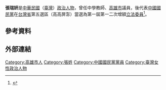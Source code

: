 {{noteTA|1=zh-cn:0米;zh-hk:0米;zh-tw:0公尺}}
{{Infobox_officeholder
| name = 張瑞妍
| image name=
| now = 中華民國（臺灣）政治人士 
| period = 
| Sex = 女 
| Native place = 
| date of birth=
| party = {{KMT}}
| place of birth=
| educate=高雄州立高雄高等女學校
| past=中學教員<br/>高雄市婦聯會總幹事<br/>高雄市議員<br/>第一屆第一次增額立法委員（1973年－1976年）<br/>第一屆第二次增額立法委員（1976年－1981年）
}}
{{Infobox sportsperson
| name                      =張瑞妍
| image                     =
| real_name                 =
| native_name               =
| native_name_lang          =
| romanizedname             =
| birth_name                =
| nationality               =
| national_team             ={{ROC-TWN}}
| ethnicity                 =
| hometown                  =
| citizenship               =
| birth_date                = <!--{{Birth date|year=|month=|day=}}-->
| birth_place               =
| death_date                = <!--{{Death date and age|2019|||||}}-->
| death_place               =
| resting_place             =
| resting_place_coordinates =
| monuments                 =
| residence                 =
| education                 =
| alma_mater                =高雄州立高雄高等女學校
| occupation                =高雄市議員（1953年－1973年）<br/>中華民國立法委員（1973年－1980年）<br/>中國國民黨中央評議委員（2001年－）
| years_active              =1946年－2019年
| height                    =
| weight                    =
| spouse                    =
| country                   ={{ROC-TWN}}
| sport                     =田徑
| event                     =鐵餅、標槍、鉛球
| collegeteam               =
| retired                   =
| regionals=
| nationals=
{{ubl
|'''中華民國35年臺灣省運動會女子組'''：鐵餅（1公斤）第一名
|'''中華民國35年臺灣省運動會女子組'''：標槍第一名
|'''中華民國35年臺灣省運動會女子組'''：鉛球（4公斤）第一名
|'''中華民國36年臺灣省運動會女子組'''：鐵餅（1公斤）第一名
|'''中華民國36年臺灣省運動會女子組'''：標槍第三名
|'''中華民國36年臺灣省運動會女子組'''：鉛球（4公斤）第一名
|'''中華民國37年全國運動會女子組'''：鐵餅（1公斤）第三名
|'''中華民國37年全國運動會女子組'''：標槍第一名
|'''中華民國37年全國運動會女子組'''：鉛球（4公斤）第二名
|'''中華民國37年臺灣省運動會女子組'''：鐵餅（1公斤）第一名
|'''中華民國37年臺灣省運動會女子組'''：標槍第三名
|'''中華民國37年臺灣省運動會女子組'''：鉛球（4公斤）第一名
|'''中華民國38年臺灣省田徑賽女子組'''：鐵餅（1公斤）第一名
|'''中華民國38年臺灣省田徑賽女子組'''：鉛球（4公斤）第一名
|'''中華民國39年臺灣省田徑賽女子組'''：鐵餅（1公斤）第一名
|'''中華民國39年臺灣省田徑賽女子組'''：鉛球（4公斤）第一名
|'''中華民國39年臺灣省運動會女子組'''：鐵餅（1公斤）第一名
|'''中華民國39年臺灣省運動會女子組'''：標槍第四名
|'''中華民國39年臺灣省運動會女子組'''：鉛球（4公斤）第一名
}}
| olympics=
| pb=
{{ubl
|'''鐵餅（1公斤）'''：26.75公尺 （1950年）
|'''標槍（舊制）'''：27.8公尺 （1948年）
|'''鉛球（4公斤）'''：10.11公尺 （1948年）
}}
| medaltemplates=
{{MedalCountry|{{TWN-ROC}}}}
{{MedalSport|女子田徑}}
{{MedalCompetition|中華民國全國運動會}}
{{MedalBronze|1948年中華民國上海市|鐵餅（1公斤）}}
{{MedalGold|1948年中華民國上海市|標槍}}
{{MedalSilver|1948年中華民國上海市|鉛球（4公斤）}}
| updated=2021年2月20日
}}
'''張瑞妍'''{{BD|||2019年|catIdx=Chang}}是[[中華民國|中華民國]]（[[臺灣|臺灣]]）[[政治人物|政治人物]]，曾任中學教師、[[高雄市|高雄市]]議員，後代表[[中國國民黨|中國國民黨]]在[[台灣省|台灣省]]第五選區（高高屏澎）當選為第一屆第一二次增額[[立法委員|立法委員]]<ref>{{Cite web |url=http://npl.ly.gov.tw/do/www/commissionerInfo?id=1246&expireBack=01&expire=01&act=exp&keyword=&orderBy=name&nameOrder=true&eleDisOrder=false |title=立法院國會圖書館 第１屆立法委員個人資料 張瑞妍 |accessdate=2008-08-02 |archive-date=2016-03-04 |archive-url=https://web.archive.org/web/20160304085531/http://npl.ly.gov.tw/do/www/commissionerInfo?id=1246&expireBack=01&expire=01&act=exp&keyword=&orderBy=name&nameOrder=true&eleDisOrder=false |dead-url=no }}</ref>。

== 參考資料 ==
{{Reflist}}

== 外部連結 ==
{{中華民國第一屆第一次增額立法委員}}
{{中華民國第一屆第二次增額立法委員}}

[[Category:高雄市人|Category:高雄市人]]
[[Category:張姓|Category:張姓]]
[[Category:中國國民黨黨員|Category:中國國民黨黨員]]
[[Category:臺灣女性政治人物|Category:臺灣女性政治人物]]